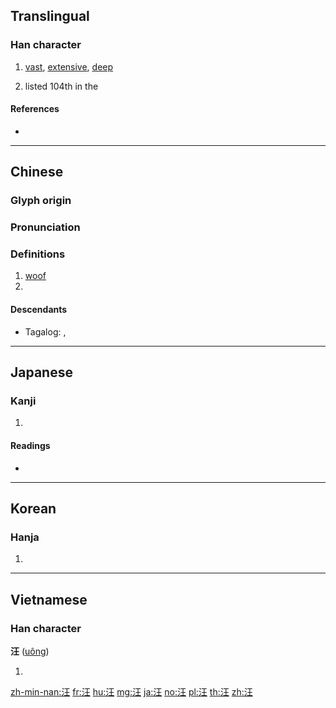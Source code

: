 ==Translingual==

===Han character===
{{Han char|rn=85|rad=水|as=04|sn=7|four=31114|canj=EMG}}

# [[vast]], [[extensive]], [[deep]]
# {{surname|lang=zh|dot=,}} listed 104th in the ''{{w|Hundred Family Surnames}}''

====References====
* {{Han ref|kx=0607.120|dkj=17154|dj=1000.130|hdz=31557.080|uh=6C6A|ud=27754|bh=A84C|bd=43084}}

----

==Chinese==
{{zh-forms}}

===Glyph origin===
{{Han etym}}

===Pronunciation===
{{zh-pron
|m=wāng
|c=wong1
|h=pfs=
|md=
|mn=
|w=
|mc=y
|oc=y
|cat=
}}

===Definitions===
{{zh-hanzi}}

# [[woof]]
# {{surname|lang=zh}}

====Descendants====
* {{qualifier|Hokkien dialect}} Tagalog: {{l|tl|Ang}}, {{l|tl|Ong}}

----

==Japanese==

===Kanji===
{{ja-kanji|grade=|rs=水04}}

# {{defn|lang=ja|sort=水04}}

====Readings====
* {{ja-readings|on=[[おう]] (ō)|kun=[[ひろい]] (hiroi), [[おおい]] (ooi), [[いけ]] (ike)}}

----

==Korean==

===Hanja===
{{ko-hanja|hangeul=왕|eumhun=|rv=wang|mr=wang|y=wang}}

# {{defn|lang=ko|sort=水04}}
----

==Vietnamese==

===Han character===
'''汪''' ([[uông]])

# {{defn|lang=vi}}

[[zh-min-nan:汪]]
[[fr:汪]]
[[hu:汪]]
[[mg:汪]]
[[ja:汪]]
[[no:汪]]
[[pl:汪]]
[[th:汪]]
[[zh:汪]]